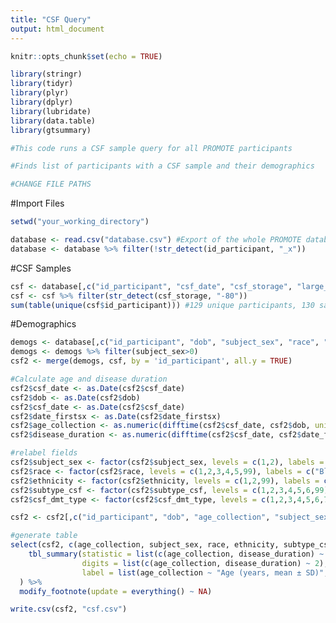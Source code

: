 ```yaml
---
title: "CSF Query"
output: html_document
---
```


```r
knitr::opts_chunk$set(echo = TRUE)
```
```r
library(stringr)
library(tidyr)
library(plyr)
library(dplyr)
library(lubridate)
library(data.table)
library(gtsummary)

#This code runs a CSF sample query for all PROMOTE participants

#Finds list of participants with a CSF sample and their demographics

#CHANGE FILE PATHS

```

#Import Files
```r
setwd("your_working_directory")

database <- read.csv("database.csv") #Export of the whole PROMOTE database project
database <- database %>% filter(!str_detect(id_participant, "_x"))
```

#CSF Samples
```r
csf <- database[,c("id_participant", "csf_date", "csf_storage", "large_csf", "subtype_csf", "csf_dmt_type")]
csf <- csf %>% filter(str_detect(csf_storage, "-80"))
sum(table(unique(csf$id_participant))) #129 unique participants, 130 samples

```

#Demographics
```r
demogs <- database[,c("id_participant", "dob", "subject_sex", "race", "ethnicity", "date_firstsx", "date_msdx")]
demogs <- demogs %>% filter(subject_sex>0)
csf2 <- merge(demogs, csf, by = 'id_participant', all.y = TRUE)

#Calculate age and disease duration
csf2$csf_date <- as.Date(csf2$csf_date)
csf2$dob <- as.Date(csf2$dob)
csf2$csf_date <- as.Date(csf2$csf_date)
csf2$date_firstsx <- as.Date(csf2$date_firstsx)
csf2$age_collection <- as.numeric(difftime(csf2$csf_date, csf2$dob, units="weeks")/52.25)
csf2$disease_duration <- as.numeric(difftime(csf2$csf_date, csf2$date_firstsx, units="weeks")/52.25)

#relabel fields
csf2$subject_sex <- factor(csf2$subject_sex, levels = c(1,2), labels = c("Male", "Female"))
csf2$race <- factor(csf2$race, levels = c(1,2,3,4,5,99), labels = c("Black", "American Indian or Alaska Native", "Asian", "Caucasian", "Multi-racial", "Not Sure"))
csf2$ethnicity <- factor(csf2$ethnicity, levels = c(1,2,99), labels = c("Hispanic or Latino", "Non-Hispanic or Latino", "Not Sure"))
csf2$subtype_csf <- factor(csf2$subtype_csf, levels = c(1,2,3,4,5,6,99), labels = c("CIS", "RIS", "RRMS", "SPMS", "PPMS", "NMO", "Does not have MS"))
csf2$csf_dmt_type <- factor(csf2$csf_dmt_type, levels = c(1,2,3,4,5,6,7,8,9,10,11,12,13,14,15,16,17,18,19,20,21,22,23,24,25,26,99), labels = c("Aubagio", "Avonex", "Betaseron", "Copaxone", "Extavia", "Gilenya", "Novantrone", "Rebif", "Tecfidera", "Tysabri", "Other", "Lemtrada",  "Ocrevus", "Plegridy", "Zinbryta", "Rituxan", "Mavenclad", "Mayzent", "Vumerity", "Zeposia", "Kesimpta", "Soliris", "Uplizna", "Enspryng", "Ponvory", "Bafiertam", "None"))

csf2 <- csf2[,c("id_participant", "dob", "age_collection", "subject_sex", "race", "ethnicity", "csf_date", "subtype_csf", "disease_duration", "csf_dmt_type")]

#generate table
select(csf2, c(age_collection, subject_sex, race, ethnicity, subtype_csf, disease_duration, csf_dmt_type)) %>%
    tbl_summary(statistic = list(c(age_collection, disease_duration) ~ "{mean} ({sd})"),
                digits = list(c(age_collection, disease_duration) ~ 2),
                label = list(age_collection ~ "Age (years, mean ± SD)", disease_duration ~ "Disease Duration (years, mean ± SD)", subject_sex ~ "Sex (n, % of cohort)", race ~ "Race (n, % of cohort)", ethnicity ~ "Ethnicity (n, % of cohort)", subtype_csf ~ "Disease Subtype (n, % of cohort)", csf_dmt_type ~ "DMT (n, % of cohort)")
  ) %>%
  modify_footnote(update = everything() ~ NA)

write.csv(csf2, "csf.csv")


```


